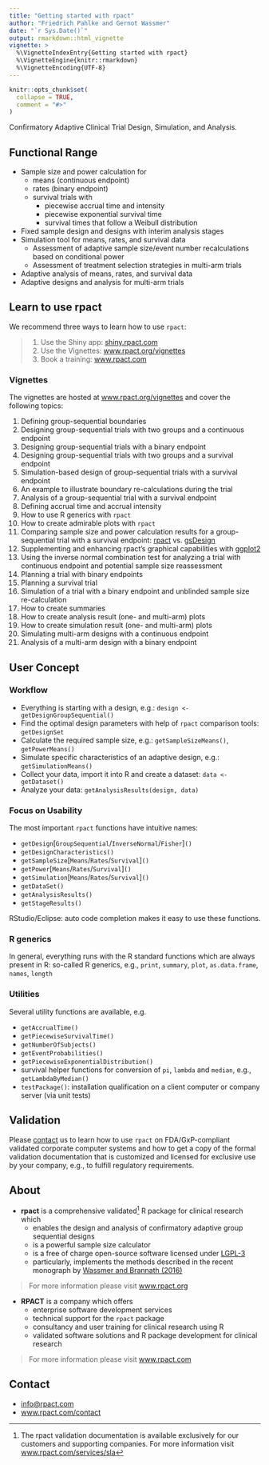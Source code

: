---
title: "Getting started with rpact"
author: "Friedrich Pahlke and Gernot Wassmer"
date: "`r Sys.Date()`"
output: rmarkdown::html_vignette
vignette: >
  %\VignetteIndexEntry{Getting started with rpact}
  %\VignetteEngine{knitr::rmarkdown}
  %\VignetteEncoding{UTF-8}
---

```{r setup, include = FALSE}
knitr::opts_chunk$set(
  collapse = TRUE,
  comment = "#>"
)
```

Confirmatory Adaptive Clinical Trial Design, Simulation, and Analysis.

## Functional Range

*	Sample size and power calculation for
    +	means (continuous endpoint)
    +	rates (binary endpoint)
    +	survival trials with
        -	piecewise accrual time and intensity
        -	piecewise exponential survival time
        -	survival times that follow a Weibull distribution
*	Fixed sample design and designs with interim analysis stages
*	Simulation tool for means, rates, and survival data
    +	Assessment of adaptive sample size/event number recalculations based on
        conditional power
    +   Assessment of treatment selection strategies in multi-arm trials
*	Adaptive analysis of means, rates, and survival data
*	Adaptive designs and analysis for multi-arm trials


## Learn to use rpact

We recommend three ways to learn how to use `rpact`:

> 1. Use the Shiny app: [shiny.rpact.com](https://www.rpact.com/shiny)
> 2. Use the Vignettes:
>    [www.rpact.org/vignettes](https://www.rpact.org/vignettes)
> 3. Book a training: [www.rpact.com](https://www.rpact.com/services/training)

### Vignettes

The vignettes are hosted at
[www.rpact.org/vignettes](https://www.rpact.org/vignettes) and cover the
following topics:

1. Defining group-sequential boundaries
2. Designing group-sequential trials with two groups and a continuous endpoint
3. Designing group-sequential trials with a binary endpoint
4. Designing group-sequential trials with two groups and a survival endpoint
5. Simulation-based design of group-sequential trials with a survival endpoint
6. An example to illustrate boundary re-calculations during the trial
7. Analysis of a group-sequential trial with a survival endpoint
8. Defining accrual time and accrual intensity
9. How to use R generics with `rpact`
10. How to create admirable plots with `rpact`
11. Comparing sample size and power calculation results for a group-sequential
    trial with a survival endpoint:
    [rpact](https://cran.r-project.org/package=rpact) vs.
    [gsDesign](https://cran.r-project.org/package=gsDesign)
12. Supplementing and enhancing rpact's graphical capabilities with
    [ggplot2](https://cran.r-project.org/package=ggplot2)
13.  Using the inverse normal combination test for analyzing a trial with
     continuous endpoint and potential sample size reassessment
14. Planning a trial with binary endpoints
15. Planning a survival trial
16. Simulation of a trial with a binary endpoint and unblinded sample size
    re-calculation 
17. How to create summaries
18. How to create analysis result (one- and multi-arm) plots
19. How to create simulation result (one- and multi-arm) plots
20. Simulating multi-arm designs with a continuous endpoint
21. Analysis of a multi-arm design with a binary endpoint


## User Concept

### Workflow

* Everything is starting with a design, e.g.: 
`design <- getDesignGroupSequential()`
* Find the optimal design parameters with help of `rpact` comparison tools:
`getDesignSet`
* Calculate the required sample size, e.g.: `getSampleSizeMeans()`,
`getPowerMeans()`
* Simulate specific characteristics of an adaptive design, e.g.:
`getSimulationMeans()` 
* Collect your data, import it into R and create a dataset:
  `data <- getDataset()` 
* Analyze your data: `getAnalysisResults(design, data)`

### Focus on Usability

The most important `rpact` functions have intuitive names:

* `getDesign`[`GroupSequential`/`InverseNormal`/`Fisher`]`()`
* `getDesignCharacteristics()`
* `getSampleSize`[`Means`/`Rates`/`Survival`]`()`
* `getPower`[`Means`/`Rates`/`Survival`]`()`
* `getSimulation`[`Means`/`Rates`/`Survival`]`()`
* `getDataSet()`
* `getAnalysisResults()`
* `getStageResults()`

RStudio/Eclipse: auto code completion makes it easy to use these functions.

### R generics

In general, everything runs with the R standard functions which are always
present in R: so-called R generics, e.g., `print`, `summary`, `plot`,
`as.data.frame`, `names`, `length`

### Utilities

Several utility functions are available, e.g.

* `getAccrualTime()`
* `getPiecewiseSurvivalTime()`
* `getNumberOfSubjects()`
* `getEventProbabilities()`
* `getPiecewiseExponentialDistribution()`
* survival helper functions for conversion of `pi`, `lambda` and `median`, e.g.,
  `getLambdaByMedian()`
* `testPackage()`: installation qualification on a client computer or company
  server (via unit tests)

## Validation

Please [contact](https://www.rpact.com/contact) us to learn how to use `rpact`
on FDA/GxP-compliant validated corporate computer systems and how to get a copy
of the formal validation documentation that is customized and licensed for
exclusive use by your company, e.g., to fulfill regulatory requirements.

## About

* **rpact** is a comprehensive validated^[The rpact validation documentation is
  available exclusively for our customers and supporting companies. For more
  information visit
  [www.rpact.com/services/sla](https://www.rpact.com/services/sla)] R package
  for clinical research which
    + enables the design and analysis of confirmatory adaptive group sequential
      designs
    + is a powerful sample size calculator
    + is a free of charge open-source software licensed under
      [LGPL-3](https://cran.r-project.org/web/licenses/LGPL-3)
    + particularly, implements the methods described in the recent monograph by
      [Wassmer and Brannath (2016)](https://doi.org/10.1007%2F978-3-319-32562-0)

> For more information please visit [www.rpact.org](https://www.rpact.org)

* **RPACT** is a company which offers
    + enterprise software development services 
    + technical support for the `rpact` package
    + consultancy and user training for clinical research using R
    + validated software solutions and R package development for clinical
      research

> For more information please visit [www.rpact.com](https://www.rpact.com)

## Contact

* [info@rpact.com](mailto:info@rpact.com)
* [www.rpact.com/contact](https://www.rpact.com/contact)
